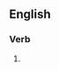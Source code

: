 {{also|co-opts}}

==English==

===Verb===
{{head|en|verb form}}

# {{en-third-person singular of|coopt}}